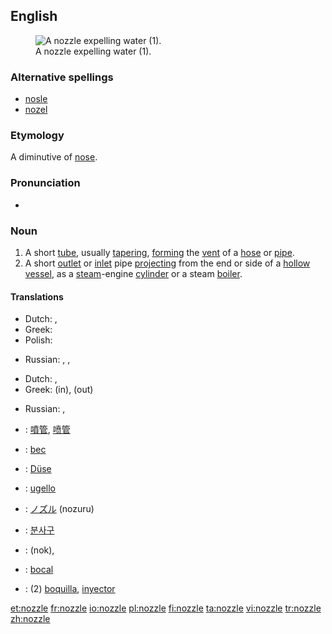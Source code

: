 ==English==
[[Image:Water nozzle.jpg|right|thumb|A nozzle expelling water (1).]]

===Alternative spellings===
* [[nosle]]
* [[nozel]]

===Etymology===
A diminutive of [[nose]].

===Pronunciation===
* {{rhymes|ɒzəl}}

===Noun===
{{en-noun}}

# A short [[tube]], usually [[taper]]ing, [[form]]ing the [[vent]] of a [[hose]] or [[pipe]].
# A short [[outlet]] or [[inlet]] pipe [[project]]ing from the end or side of a [[hollow]] [[vessel]], as a [[steam]]-engine [[cylinder]] or a steam [[boiler]].

====Translations====
{{trans-top|short tube}}
* Dutch: {{t+|nl|buis|f}}, {{t+|nl|pijp|f}}
* Greek: {{t|el|στόμιο|n|tr=stómio|sc=Grek}}
* Polish: {{t+|pl|dysza|f}}
{{trans-mid}}
* Russian: {{t|ru|насадка|f|tr=nasádka|sc=Cyrl}}, {{t|ru|наконечник|mtr=nakon'éčnik|sc=Cyrl}}, {{t|ru|патрубок|m|tr=pátrubok|sc=Cyrl}}
{{trans-bottom}}

{{trans-top|inlet or outlet pipe}}
* Dutch: {{t|nl|overloopventiel|n}}, {{t+|nl|pijp|f}}
* Greek: {{t|el|στόμιο|n|tr=stómio|sc=Grek}} (in), {{t|el|σιφόνι|n|tr=sifóni|sc=Grek}} (out)
{{trans-mid}}
* Russian: {{t|ru|сопло|n|tr=sopló|sc=Cyrl}}, {{t|ru|форсунка|f|tr=forsúnka|sc=Cyrl}}
{{trans-bottom}}

{{checktrans-top}}
* {{ttbc|Chinese}}: [[噴管]], [[喷管]]
* {{ttbc|French}}: [[bec]] {{m}}
* {{ttbc|German}}: [[Düse]] {{f}}
* {{ttbc|Italian}}: [[ugello]] {{m}}
* {{ttbc|Japanese}}: [[ノズル]] (nozuru)
{{trans-mid}}
* {{ttbc|Korean}}: [[분사구]]
* {{ttbc|Persian}}: {{fa-Arab|[[نوك]]}} (nok), {{fa-Arab|[[شیپوره]]}}
* {{ttbc|Portuguese}}: [[bocal]] {{m}}
* {{ttbc|Spanish}}: (2) [[boquilla]], [[inyector]] {{m}}
{{trans-bottom}}

[[et:nozzle]]
[[fr:nozzle]]
[[io:nozzle]]
[[pl:nozzle]]
[[fi:nozzle]]
[[ta:nozzle]]
[[vi:nozzle]]
[[tr:nozzle]]
[[zh:nozzle]]